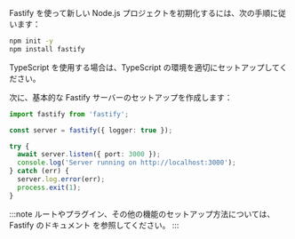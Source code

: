 Fastify を使って新しい Node.js プロジェクトを初期化するには、次の手順に従います：

```bash
npm init -y
npm install fastify
```

TypeScript を使用する場合は、TypeScript の環境を適切にセットアップしてください。

次に、基本的な Fastify サーバーのセットアップを作成します：

```ts title="app.ts"
import fastify from 'fastify';

const server = fastify({ logger: true });

try {
  await server.listen({ port: 3000 });
  console.log('Server running on http://localhost:3000');
} catch (err) {
  server.log.error(err);
  process.exit(1);
}
```

:::note
ルートやプラグイン、その他の機能のセットアップ方法については、 Fastify のドキュメント を参照してください。
:::
